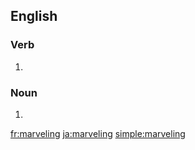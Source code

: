 ==English==

===Verb===
{{head|en|present participle}}

# {{present participle of|marvel|lang=en}}

===Noun===
{{en-noun}}

# {{alt form|marvelling|lang=en}}

[[fr:marveling]]
[[ja:marveling]]
[[simple:marveling]]